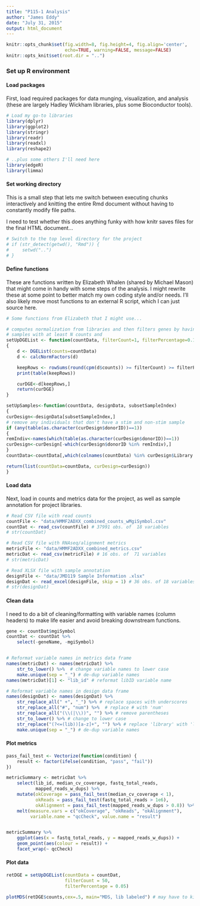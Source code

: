 ```yaml
---
title: "P115-1 Analysis"
author: "James Eddy"
date: "July 31, 2015"
output: html_document
---
```


```r
knitr::opts_chunk$set(fig.width=8, fig.height=4, fig.align='center',
                      echo=TRUE, warning=FALSE, message=FALSE)
knitr::opts_knit$set(root.dir = "..")
```

### Set up R environment

#### Load packages

First, load required packages for data munging, visualization, and analysis
(these are largely Hadley Wickham libraries, plus some Bioconductor tools).

```r
# Load my go-to libraries
library(dplyr)
library(ggplot2)
library(stringr)
library(readr)
library(readxl)
library(reshape2)

# ..plus some others I'll need here
library(edgeR)
library(limma)
```

#### Set working directory

This is a small step that lets me switch between executing chunks interactively
and knitting the entire Rmd document without having to constantly modify file
paths. 

I need to test whether this does anything funky with how knitr saves files for
the final HTML document...

```r
# Switch to the top level directory for the project
# if (str_detect(getwd(), "Rmd")) {
#     setwd("..")
# }
```

#### Define functions

These are functions written by Elizabeth Whalen (shared by Michael Mason) that
might come in handy with some steps of the analysis. I might rewrite these at
some point to better match my own coding style and/or needs. I'll also likely
move most functions to an external R script, which I can just source here.

```r
# Some functions from Elizabeth that I might use...

# computes normalization from libraries and then filters genes by having % 
# samples with at least N counts and 
setUpDGEList <- function(countData, filterCount=1, filterPercentage=0.1)
{
	d <- DGEList(counts=countData)
	d <- calcNormFactors(d)

	keepRows <- rowSums(round(cpm(d$counts)) >= filterCount) >= filterPercentage*ncol(countData)
	print(table(keepRows))

	curDGE<-d[keepRows,]
	return(curDGE)
}

setUpSamples<-function(countData, designData, subsetSampleIndex)
{
curDesign<-designData[subsetSampleIndex,]
# remove any individuals that don't have a stim and non-stim sample
if (any(table(as.character(curDesign$donorID))==1))
{
remIndiv<-names(which(table(as.character(curDesign$donorID))==1))
curDesign<-curDesign[-which(curDesign$donorID %in% remIndiv),]
}
countData<-countData[,which(colnames(countData) %in% curDesign$Library.ID)]

return(list(countData=countData, curDesign=curDesign))
}
```

#### Load data

Next, load in counts and metrics data for the project, as well as sample
annotation for project libraries.
```r
# Read CSV file with read counts
countFile <- "data/HMMF2ADXX_combined_counts_wMgiSymbol.csv"
countDat <- read_csv(countFile) # 37991 obs. of  18 variables
# str(countDat)

# Read CSV file with RNAseq/alignment metrics
metricFile <- "data/HMMF2ADXX_combined_metrics.csv"
metricDat <- read_csv(metricFile) # 16 obs. of  71 variables
# str(metricDat)

# Read XLSX file with sample annotation
designFile <- "data/JMD119 Sample Information .xlsx"
designDat <- read_excel(designFile, skip = 1) # 36 obs. of 18 variables
# str(designDat)
```


#### Clean data

I need to do a bit of cleaning/formatting with variable names (column headers)
to make life easier and avoid breaking downstream functions.
```r
gene <- countDat$mgiSymbol
countDat <- countDat %>% 
    select(-geneName, -mgiSymbol)


# Reformat variable names in metrics data frame
names(metricDat) <- names(metricDat) %>% 
    str_to_lower() %>%  # change variable names to lower case
    make.unique(sep = "_") # de-dup variable names
names(metricDat)[1] <- "lib_id" # reformat libID variable name

# Reformat variable names in design data frame
names(designDat) <- names(designDat) %>% 
    str_replace_all(" +", "_") %>% # replace spaces with underscores
    str_replace_all("#", "num") %>%  # replace # with 'num'
    str_replace_all("(\\(|\\))", "") %>% # remove parentheses
    str_to_lower() %>% # change to lower case
    str_replace("(?<=(lib))[a-z]+", "") %>% # replace 'library' with 'lib'
    make.unique(sep = "_") # de-dup variable names
```


#### Plot metrics

```r
pass_fail_test <- Vectorize(function(condition) {
    result <- factor(ifelse(condition, "pass", "fail"))
})

metricSummary <- metricDat %>% 
    select(lib_id, median_cv_coverage, fastq_total_reads, 
           mapped_reads_w_dups) %>% 
    mutate(okCoverage = pass_fail_test(median_cv_coverage < 1),
           okReads = pass_fail_test(fastq_total_reads > 1e6),
           okAlignment = pass_fail_test(mapped_reads_w_dups > 0.8)) %>% 
    melt(measure.vars = c("okCoverage", "okReads", "okAlignment"),
         variable.name = "qcCheck", value.name = "result")


metricSummary %>% 
    ggplot(aes(x = fastq_total_reads, y = mapped_reads_w_dups)) +
    geom_point(aes(colour = result)) +
    facet_wrap(~ qcCheck)
```

#### Plot data

```r
retDGE = setUpDGEList(countData = countDat, 
                      filterCount = 50, 
                      filterPercentage = 0.05)

plotMDS(retDGE$counts,cex=.5, main="MDS, lib labeled") # may have to kick out one individual

```

